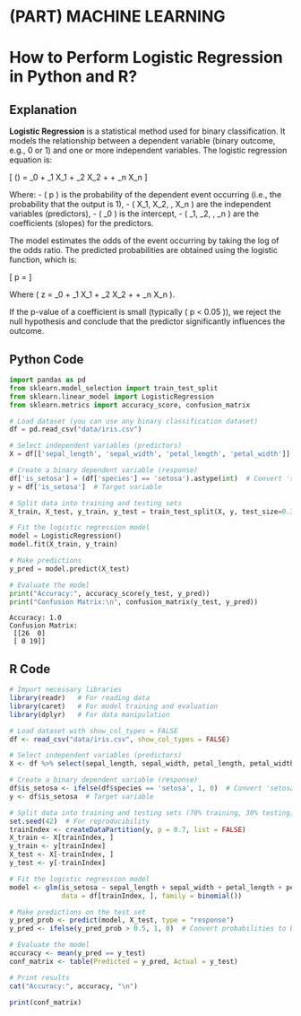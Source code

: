 # (PART) MACHINE LEARNING {-}

# How to Perform Logistic Regression in Python and R?

## Explanation

**Logistic Regression** is a statistical method used for binary classification. It models the relationship between a dependent variable (binary outcome, e.g., 0 or 1) and one or more independent variables. The logistic regression equation is:

\[
\log\left(\frac{p}{1 - p}\right) = \beta_0 + \beta_1 X_1 + \beta_2 X_2 + \dots + \beta_n X_n
\]

Where:
- \( p \) is the probability of the dependent event occurring (i.e., the probability that the output is 1),
- \( X_1, X_2, \dots, X_n \) are the independent variables (predictors),
- \( \beta_0 \) is the intercept,
- \( \beta_1, \beta_2, \dots, \beta_n \) are the coefficients (slopes) for the predictors.

The model estimates the odds of the event occurring by taking the log of the odds ratio. The predicted probabilities are obtained using the logistic function, which is:

\[
p = \frac{1}{1 + e^{-z}}
\]

Where \( z = \beta_0 + \beta_1 X_1 + \beta_2 X_2 + \dots + \beta_n X_n \).

If the p-value of a coefficient is small (typically \( p < 0.05 \)), we reject the null hypothesis and conclude that the predictor significantly influences the outcome.

## Python Code




```python
import pandas as pd
from sklearn.model_selection import train_test_split
from sklearn.linear_model import LogisticRegression
from sklearn.metrics import accuracy_score, confusion_matrix

# Load dataset (you can use any binary classification dataset)
df = pd.read_csv("data/iris.csv")

# Select independent variables (predictors)
X = df[['sepal_length', 'sepal_width', 'petal_length', 'petal_width']]  # Predictors

# Create a binary dependent variable (response)
df['is_setosa'] = (df['species'] == 'setosa').astype(int)  # Convert 'setosa' to 1, others to 0
y = df['is_setosa']  # Target variable

# Split data into training and testing sets
X_train, X_test, y_train, y_test = train_test_split(X, y, test_size=0.3, random_state=42)

# Fit the logistic regression model
model = LogisticRegression()
model.fit(X_train, y_train)

# Make predictions
y_pred = model.predict(X_test)

# Evaluate the model
print("Accuracy:", accuracy_score(y_test, y_pred))
print("Confusion Matrix:\n", confusion_matrix(y_test, y_pred))
```

    Accuracy: 1.0
    Confusion Matrix:
     [[26  0]
     [ 0 19]]


## R Code

```r
# Import necessary libraries
library(readr)   # For reading data
library(caret)   # For model training and evaluation
library(dplyr)   # For data manipulation

# Load dataset with show_col_types = FALSE
df <- read_csv("data/iris.csv", show_col_types = FALSE)

# Select independent variables (predictors)
X <- df %>% select(sepal_length, sepal_width, petal_length, petal_width)

# Create a binary dependent variable (response)
df$is_setosa <- ifelse(df$species == 'setosa', 1, 0)  # Convert 'setosa' to 1, others to 0
y <- df$is_setosa  # Target variable

# Split data into training and testing sets (70% training, 30% testing)
set.seed(42)  # For reproducibility
trainIndex <- createDataPartition(y, p = 0.7, list = FALSE)
X_train <- X[trainIndex, ]
y_train <- y[trainIndex]
X_test <- X[-trainIndex, ]
y_test <- y[-trainIndex]

# Fit the logistic regression model
model <- glm(is_setosa ~ sepal_length + sepal_width + petal_length + petal_width, 
             data = df[trainIndex, ], family = binomial())

# Make predictions on the test set
y_pred_prob <- predict(model, X_test, type = "response")
y_pred <- ifelse(y_pred_prob > 0.5, 1, 0)  # Convert probabilities to binary outcomes

# Evaluate the model
accuracy <- mean(y_pred == y_test)
conf_matrix <- table(Predicted = y_pred, Actual = y_test)

# Print results
cat("Accuracy:", accuracy, "\n")

print(conf_matrix)
```
